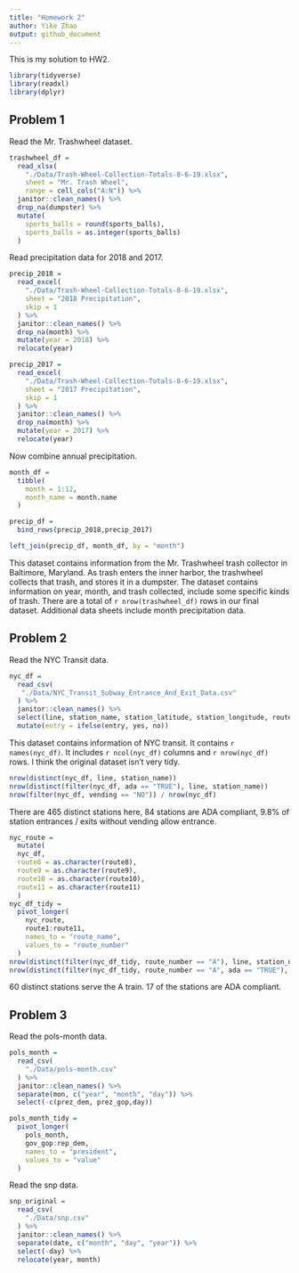 ```yaml
---
title: "Homework 2"
author: Yike Zhao
output: github_document
---
```


This is my solution to HW2.

```r
library(tidyverse)
library(readxl)
library(dplyr)
```

## Problem 1

Read the Mr. Trashwheel dataset.

```r
trashwheel_df =
  read_xlsx(
    "./Data/Trash-Wheel-Collection-Totals-8-6-19.xlsx",
    sheet = "Mr. Trash Wheel",
    range = cell_cols("A:N")) %>% 
  janitor::clean_names() %>% 
  drop_na(dumpster) %>%
  mutate(
    sports_balls = round(sports_balls),
    sports_balls = as.integer(sports_balls)
  )
```

Read precipitation data for 2018 and 2017.
```r
precip_2018 = 
  read_excel(
    "./Data/Trash-Wheel-Collection-Totals-8-6-19.xlsx",
    sheet = "2018 Precipitation",
    skip = 1
  ) %>%
  janitor::clean_names() %>%
  drop_na(month) %>%
  mutate(year = 2018) %>%
  relocate(year)

precip_2017 = 
  read_excel(
    "./Data/Trash-Wheel-Collection-Totals-8-6-19.xlsx",
    sheet = "2017 Precipitation",
    skip = 1
  ) %>%
  janitor::clean_names() %>%
  drop_na(month) %>%
  mutate(year = 2017) %>%
  relocate(year)
```

Now combine annual precipitation.

```r
month_df = 
  tibble(
    month = 1:12,
    month_name = month.name
  )

precip_df = 
  bind_rows(precip_2018,precip_2017)

left_join(precip_df, month_df, by = "month")
```
This dataset contains information from the Mr. Trashwheel trash collector in Baltimore, Maryland. As trash enters the inner harbor, the trashwheel collects that trash, and stores it in a dumpster. The dataset contains information on year, month, and trash collected, include some specific kinds of trash. There are a total of `r nrow(trashwheel_df)` rows in our final dataset. Additional data sheets include month precipitation data. 

## Problem 2

Read the NYC Transit data.

```r
nyc_df = 
  read_csv(
   "./Data/NYC_Transit_Subway_Entrance_And_Exit_Data.csv"
  ) %>%
  janitor::clean_names() %>%
  select(line, station_name, station_latitude, station_longitude, route1, route2, route3, route4, route5, route6, route7, route8, route9, route10, route11, entry, vending, entrance_type, ada) %>%
  mutate(entry = ifelse(entry, yes, no))
```

This dataset contains information of NYC transit. It contains `r names(nyc_df)`. It includes `r ncol(nyc_df)` columns and `r nrow(nyc_df)` rows. I think the original dataset isn't very tidy.

```r
nrow(distinct(nyc_df, line, station_name))
nrow(distinct(filter(nyc_df, ada == "TRUE"), line, station_name))
nrow(filter(nyc_df, vending == "NO")) / nrow(nyc_df)
```
There are 465 distinct stations here, 84 stations are ADA compliant, 9.8% of station entrances / exits without vending allow entrance.

```r
nyc_route =
  mutate(
  nyc_df,
  route8 = as.character(route8),
  route9 = as.character(route9),
  route10 = as.character(route10),
  route11 = as.character(route11)
  )
nyc_df_tidy = 
  pivot_longer(
    nyc_route,
    route1:route11,
    names_to = "route_name",
    values_to = "route_number"
  )
nrow(distinct(filter(nyc_df_tidy, route_number == "A"), line, station_name))
nrow(distinct(filter(nyc_df_tidy, route_number == "A", ada == "TRUE"), line, station_name))
```
60 distinct stations serve the A train. 17 of the stations are ADA compliant. 

## Problem 3

Read the pols-month data.

```r
pols_month = 
  read_csv(
    "./Data/pols-month.csv"
  ) %>%
  janitor::clean_names() %>%
  separate(mon, c("year", "month", "day")) %>%
  select(-c(prez_dem, prez_gop,day))

pols_month_tidy = 
  pivot_longer(
    pols_month,
    gov_gop:rep_dem,
    names_to = "president",
    values_to = "value"
  )
```

Read the snp data.

```r
snp_original = 
  read_csv(
    "./Data/snp.csv"
  ) %>%
  janitor::clean_names() %>%
  separate(date, c("month", "day", "year")) %>%
  select(-day) %>%
  relocate(year, month)
```




